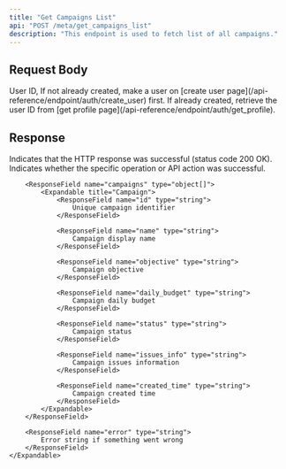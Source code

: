 ```yaml
---
title: "Get Campaigns List"
api: "POST /meta/get_campaigns_list"
description: "This endpoint is used to fetch list of all campaigns."
---
```



## Request Body

<ParamField body="userId" type="string" required>
	User ID, If not already created, make a user on [create user
	page](/api-reference/endpoint/auth/create_user) first. If already created,
	retrieve the user ID from [get profile
	page](/api-reference/endpoint/auth/get_profile).
</ParamField>


## Response

<ResponseField name="success" type="boolean">
	Indicates that the HTTP response was successful (status code 200 OK).
</ResponseField>

<ResponseField name="results" type="object">
	<Expandable title="Results Object">
		<ResponseField name="success" type="boolean">
			Indicates whether the specific operation or API action was successful.
		</ResponseField>

    	<ResponseField name="campaigns" type="object[]">
            <Expandable title="Campaign">
                <ResponseField name="id" type="string">
                    Unique campaign identifier
                </ResponseField>

                <ResponseField name="name" type="string">
                    Campaign display name
                </ResponseField>

                <ResponseField name="objective" type="string">
                    Campaign objective
                </ResponseField>

                <ResponseField name="daily_budget" type="string">
                    Campaign daily budget
                </ResponseField>

                <ResponseField name="status" type="string">
                    Campaign status
                </ResponseField>

                <ResponseField name="issues_info" type="string">
                    Campaign issues information
                </ResponseField>

                <ResponseField name="created_time" type="string">
                    Campaign created time
                </ResponseField>
            </Expandable>
        </ResponseField>

        <ResponseField name="error" type="string">
    		Error string if something went wrong
    	</ResponseField>
    </Expandable>

</ResponseField>